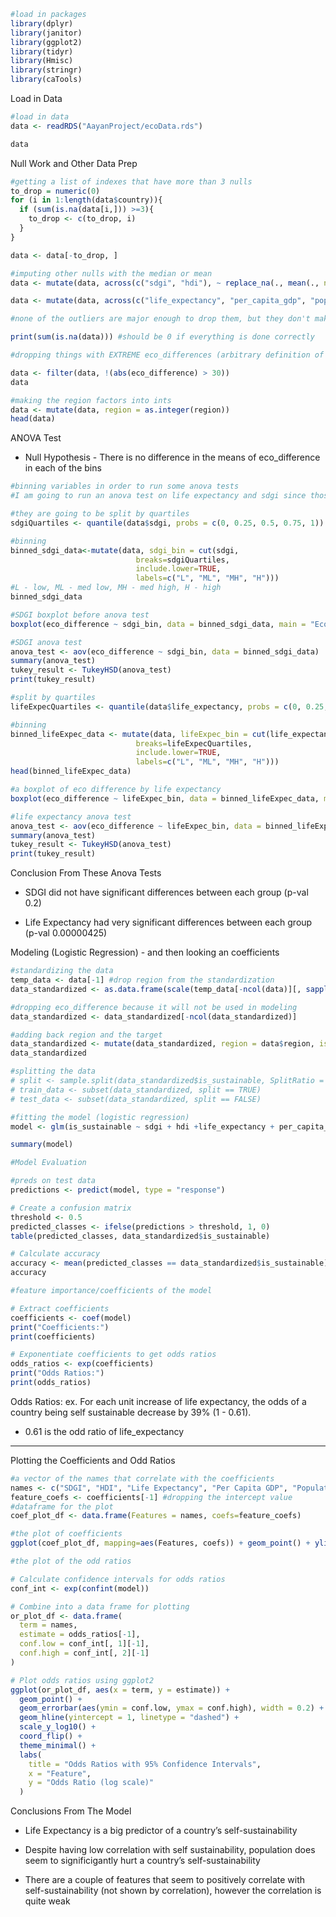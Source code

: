 ```r
#load in packages
library(dplyr)
library(janitor)
library(ggplot2)
library(tidyr)
library(Hmisc)
library(stringr)
library(caTools)
```

Load in Data

```r
#load in data
data <- readRDS("AayanProject/ecoData.rds")

data
```

Null Work and Other Data Prep

```r
#getting a list of indexes that have more than 3 nulls
to_drop = numeric(0)
for (i in 1:length(data$country)){
  if (sum(is.na(data[i,])) >=3){
    to_drop <- c(to_drop, i)
  }
}

data <- data[-to_drop, ]
```

```r
#imputing other nulls with the median or mean
data <- mutate(data, across(c("sdgi", "hdi"), ~ replace_na(., mean(., na.rm = TRUE)))) #mean for these because there aren't major outliers

data <- mutate(data, across(c("life_expectancy", "per_capita_gdp", "population_millions"), ~ replace_na(., median(., na.rm = TRUE)))) #life expec is an int so mean doesn't make sense; the other two have some major outliers which skew the mean

#none of the outliers are major enough to drop them, but they don't make sense for the mean

print(sum(is.na(data))) #should be 0 if everything is done correctly
```

```r
#dropping things with EXTREME eco_differences (arbitrary definition of extreme)

data <- filter(data, !(abs(eco_difference) > 30))
data
```

```r
#making the region factors into ints
data <- mutate(data, region = as.integer(region))
head(data)
```

ANOVA Test

-   Null Hypothesis - There is no difference in the means of eco_difference in each of the bins

```r
#binning variables in order to run some anova tests
#I am going to run an anova test on life expectancy and sdgi since those had higher correlation with eco_difference

#they are going to be split by quartiles
sdgiQuartiles <- quantile(data$sdgi, probs = c(0, 0.25, 0.5, 0.75, 1))

#binning
binned_sdgi_data<-mutate(data, sdgi_bin = cut(sdgi,
                            breaks=sdgiQuartiles,
                            include.lower=TRUE,
                            labels=c("L", "ML", "MH", "H")))
#L - low, ML - med low, MH - med high, H - high
binned_sdgi_data
```

```r
#SDGI boxplot before anova test
boxplot(eco_difference ~ sdgi_bin, data = binned_sdgi_data, main = "Eco Difference by SDGI", xlab="SDGI", ylab="Eco Difference")
```

```r
#SDGI anova test
anova_test <- aov(eco_difference ~ sdgi_bin, data = binned_sdgi_data)
summary(anova_test)
tukey_result <- TukeyHSD(anova_test)
print(tukey_result)
```

```r
#split by quartiles
lifeExpecQuartiles <- quantile(data$life_expectancy, probs = c(0, 0.25, 0.5, 0.75, 1))

#binning
binned_lifeExpec_data <- mutate(data, lifeExpec_bin = cut(life_expectancy,
                            breaks=lifeExpecQuartiles,
                            include.lower=TRUE,
                            labels=c("L", "ML", "MH", "H")))
head(binned_lifeExpec_data)
```

```r
#a boxplot of eco difference by life expectancy
boxplot(eco_difference ~ lifeExpec_bin, data = binned_lifeExpec_data, main = "Eco Difference by Life Expectancy", xlab="Life Expectancy", ylab="Eco Difference")
```

```r
#life expectancy anova test
anova_test <- aov(eco_difference ~ lifeExpec_bin, data = binned_lifeExpec_data)
summary(anova_test)
tukey_result <- TukeyHSD(anova_test)
print(tukey_result)
```

Conclusion From These Anova Tests

-   SDGI did not have significant differences between each group (p-val 0.2)

-   Life Expectancy had very significant differences between each group (p-val 0.00000425)

Modeling (Logistic Regression) - and then looking an coefficients

```r
#standardizing the data
temp_data <- data[-1] #drop region from the standardization
data_standardized <- as.data.frame(scale(temp_data[-ncol(data)][, sapply(data, is.numeric)])) #standardize everything but the target

#dropping eco_difference because it will not be used in modeling
data_standardized <- data_standardized[-ncol(data_standardized)]

#adding back region and the target
data_standardized <- mutate(data_standardized, region = data$region, is_sustainable = data$is_sustainable)
data_standardized
```

```r
#splitting the data
# split <- sample.split(data_standardized$is_sustainable, SplitRatio = 0.8)
# train_data <- subset(data_standardized, split == TRUE)
# test_data <- subset(data_standardized, split == FALSE)
```

```r
#fitting the model (logistic regression)
model <- glm(is_sustainable ~ sdgi + hdi +life_expectancy + per_capita_gdp + population_millions, data = data_standardized, family=binomial)
```

```r
summary(model)
```

```r
#Model Evaluation

#preds on test data
predictions <- predict(model, type = "response")

# Create a confusion matrix
threshold <- 0.5
predicted_classes <- ifelse(predictions > threshold, 1, 0)
table(predicted_classes, data_standardized$is_sustainable)

# Calculate accuracy
accuracy <- mean(predicted_classes == data_standardized$is_sustainable)
accuracy
```

```r
#feature importance/coefficients of the model

# Extract coefficients
coefficients <- coef(model)
print("Coefficients:")
print(coefficients)

# Exponentiate coefficients to get odds ratios
odds_ratios <- exp(coefficients)
print("Odds Ratios:")
print(odds_ratios)
```

Odds Ratios: ex. For each unit increase of life expectancy, the odds of a country being self sustainable decrease by 39% (1 - 0.61).

-   0.61 is the odd ratio of life_expectancy

--------------------------------------------

Plotting the Coefficients and Odd Ratios

```r
#a vector of the names that correlate with the coefficients
names <- c("SDGI", "HDI", "Life Expectancy", "Per Capita GDP", "Population Millions")
feature_coefs <- coefficients[-1] #dropping the intercept value
#dataframe for the plot
coef_plot_df <- data.frame(Features = names, coefs=feature_coefs)

#the plot of coefficients
ggplot(coef_plot_df, mapping=aes(Features, coefs)) + geom_point() + ylim(-1,1) + geom_hline(yintercept=0, linetype="dashed") + labs(title="The Coefficients of the Features in the Logistic Regression Model", x="Features", y="Coefficients")
```

```r
#the plot of the odd ratios

# Calculate confidence intervals for odds ratios
conf_int <- exp(confint(model))

# Combine into a data frame for plotting
or_plot_df <- data.frame(
  term = names,
  estimate = odds_ratios[-1],
  conf.low = conf_int[, 1][-1],
  conf.high = conf_int[, 2][-1]
)

# Plot odds ratios using ggplot2
ggplot(or_plot_df, aes(x = term, y = estimate)) +
  geom_point() +
  geom_errorbar(aes(ymin = conf.low, ymax = conf.high), width = 0.2) +
  geom_hline(yintercept = 1, linetype = "dashed") +
  scale_y_log10() +
  coord_flip() +
  theme_minimal() +
  labs(
    title = "Odds Ratios with 95% Confidence Intervals",
    x = "Feature",
    y = "Odds Ratio (log scale)"
  )
```

Conclusions From The Model

-   Life Expectancy is a big predictor of a country's self-sustainability

-   Despite having low correlation with self sustainability, population does seem to significigantly hurt a country's self-sustainability

-   There are a couple of features that seem to positively correlate with self-sustainability (not shown by correlation), however the correlation is quite weak
